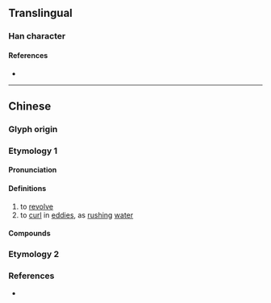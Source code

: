 {{character info/new}}
==Translingual==

===Han character===
{{Han char|rn=85|rad=水|as=14|sn=17|four=|canj=EFFF,XEFFF|ids=⿰氵熒}}

====References====
* {{Han ref|kx=0655.280|dkj=18488|dj=1066.010|hdz=31773.060|uh=6FD9|ud=28633}}

----

==Chinese==

===Glyph origin===
{{Han etym}}

===Etymology 1===
{{zh-forms}}

====Pronunciation====
{{zh-pron
|m=yíng
|c=jing4
|mc=y
|oc=y
|cat=v
}}

====Definitions====
{{zh-hanzi}}

# to [[revolve]]
# to [[curl]] in [[eddy|eddies]], as [[rushing]] [[water]]

====Compounds====
{{zh-der|濎濙|瀅濙}}

===Etymology 2===
{{zh-see|瀅|v}}

===References===
* {{R:twedu|N00310}}